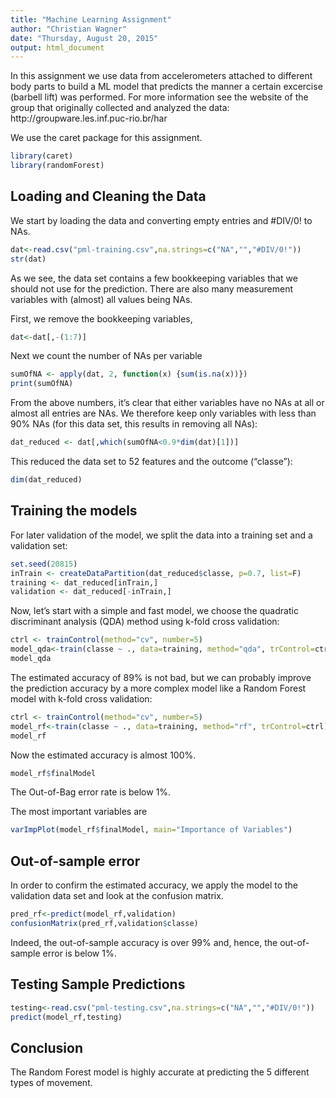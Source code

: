 ```yaml
---
title: "Machine Learning Assignment"
author: "Christian Wagner"
date: "Thursday, August 20, 2015"
output: html_document
---
```


In this assignment we use data from accelerometers attached to different body parts to build a ML model that predicts the manner a certain excercise (barbell lift) was performed.
For more information see the website of the group that originally collected and analyzed the data: http://groupware.les.inf.puc-rio.br/har

We use the caret package for this assignment.
```r
library(caret)
library(randomForest)
```

Loading and Cleaning the Data
-----------------------------

We start by loading the data and converting empty entries and #DIV/0! to NAs.

```r
dat<-read.csv("pml-training.csv",na.strings=c("NA","","#DIV/0!"))
str(dat)
```

As we see, the data set contains a few bookkeeping variables that we should not use for the prediction. There are also many measurement variables with (almost) all values being NAs.

First, we remove the bookkeeping variables,
```r
dat<-dat[,-(1:7)]
```

Next we count the number of NAs per variable
```r
sumOfNA <- apply(dat, 2, function(x) {sum(is.na(x))})
print(sumOfNA)
```
From the above numbers, it's clear that either variables have no NAs at all or almost all entries are NAs. We therefore keep only variables with less than 90% NAs (for this data set, this results in removing all NAs):
```r
dat_reduced <- dat[,which(sumOfNA<0.9*dim(dat)[1])]
```
This reduced the data set to 52 features and the outcome ("classe"):
```r
dim(dat_reduced)
```

Training the models
-------------------

For later validation of the model, we split the data into a training set and a validation set:

```r
set.seed(20815)
inTrain <- createDataPartition(dat_reduced$classe, p=0.7, list=F)
training <- dat_reduced[inTrain,]
validation <- dat_reduced[-inTrain,]
```

Now, let's start with a simple and fast model, we choose the quadratic discriminant analysis (QDA) method using k-fold cross validation:
```r
ctrl <- trainControl(method="cv", number=5)
model_qda<-train(classe ~ ., data=training, method="qda", trControl=ctrl)
model_qda
```
The estimated accuracy of 89% is not bad, but we can probably improve the prediction accuracy by a more complex model like a Random Forest model with k-fold cross validation:
```r
ctrl <- trainControl(method="cv", number=5)
model_rf<-train(classe ~ ., data=training, method="rf", trControl=ctrl)
model_rf
```

Now the estimated accuracy is almost 100%. 

```r
model_rf$finalModel
```
The Out-of-Bag error rate is below 1%.

The most important variables are
```r
varImpPlot(model_rf$finalModel, main="Importance of Variables")
```


Out-of-sample error
-------------
In order to confirm the estimated accuracy, we apply the model to the validation data set and look at the confusion matrix.
```r
pred_rf<-predict(model_rf,validation)
confusionMatrix(pred_rf,validation$classe)
```
Indeed, the out-of-sample accuracy is over 99% and, hence, the out-of-sample error is below 1%. 


Testing Sample Predictions
---
```r
testing<-read.csv("pml-testing.csv",na.strings=c("NA","","#DIV/0!"))
predict(model_rf,testing)
```

Conclusion
-----
The Random Forest model is highly accurate at predicting the 5 different types of movement. 


